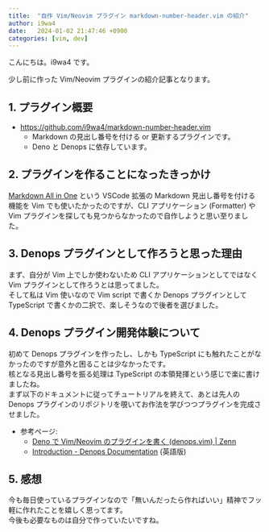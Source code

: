 ```yaml
---
title:  "自作 Vim/Neovim プラグイン markdown-number-header.vim の紹介"
author: i9wa4
date:   2024-01-02 21:47:46 +0900
categories: [vim, dev]
---
```


こんにちは。i9wa4 です。

少し前に作った Vim/Neovim プラグインの紹介記事となります。

## 1. プラグイン概要

- <https://github.com/i9wa4/markdown-number-header.vim>
    - Markdown の見出し番号を付ける or 更新するプラグインです。
    - Deno と Denops に依存しています。


## 2. プラグインを作ることになったきっかけ

[Markdown All in One](https://marketplace.visualstudio.com/items?itemName=yzhang.markdown-all-in-one)
という VSCode 拡張の Markdown 見出し番号を付ける機能を Vim でも使いたかったのですが、CLI アプリケーション (Formatter) や Vim プラグインを探しても見つからなかったので自作しようと思い至りました。

## 3. Denops プラグインとして作ろうと思った理由

まず、自分が Vim 上でしか使わないため CLI アプリケーションとしてではなく Vim プラグインとして作ろうとは思ってました。  
そして私は Vim 使いなので Vim script で書くか Denops プラグインとして TypeScript で書くかの二択で、楽しそうなので後者を選びました。

## 4. Denops プラグイン開発体験について

初めて Denops プラグインを作ったし、しかも TypeScript にも触れたことがなかったのですが意外と困ることは少なかったです。  
核となる見出し番号を振る処理は TypeScript の本領発揮という感じで楽に書けましたね。  
まず以下のドキュメントに従ってチュートリアルを終えて、あとは先人の Denops プラグインのリポジトリを覗いてお作法を学びつつプラグインを完成させました。

- 参考ページ:
    - [Deno で Vim/Neovim のプラグインを書く (denops.vim) \| Zenn](https://zenn.dev/lambdalisue/articles/b4a31fba0b1ce95104c9)
    - [Introduction - Denops Documentation](https://vim-denops.github.io/denops-documentation/) (英語版)

## 5. 感想

今も毎日使っているプラグインなので「無いんだったら作ればいい」精神でフッ軽に作れたことを嬉しく思ってます。  
今後も必要なものは自分で作っていたいですね。
